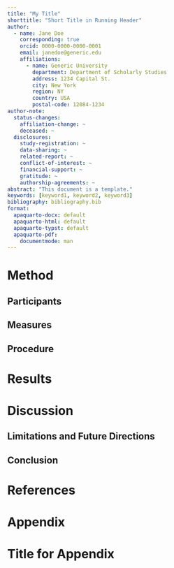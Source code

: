 ```yaml
---
title: "My Title"
shorttitle: "Short Title in Running Header"
author:
  - name: Jane Doe
    corresponding: true
    orcid: 0000-0000-0000-0001
    email: janedoe@generic.edu
    affiliations:
      - name: Generic University
        department: Department of Scholarly Studies
        address: 1234 Capital St.
        city: New York
        region: NY
        country: USA
        postal-code: 12084-1234
author-note:
  status-changes: 
    affiliation-change: ~
    deceased: ~
  disclosures:
    study-registration: ~
    data-sharing: ~
    related-report: ~
    conflict-of-interest: ~
    financial-support: ~
    gratitude: ~
    authorship-agreements: ~
abstract: "This document is a template."
keywords: [keyword1, keyword2, keyword3]
bibliography: bibliography.bib
format:
  apaquarto-docx: default
  apaquarto-html: default
  apaquarto-typst: default
  apaquarto-pdf:
    documentmode: man
---
```


# Method

## Participants

## Measures

## Procedure

# Results

# Discussion

## Limitations and Future Directions

## Conclusion

# References

<!-- References will auto-populate in the refs div below -->

::: {#refs}
:::

# Appendix

# Title for Appendix

